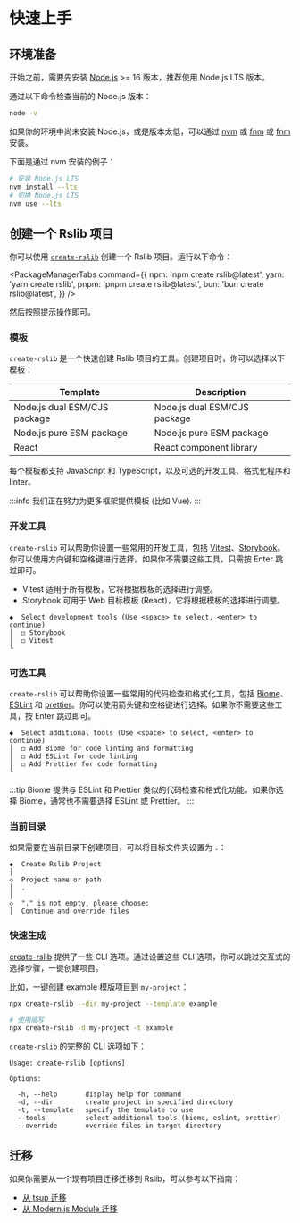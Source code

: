 # 快速上手

## 环境准备

开始之前，需要先安装 [Node.js](https://nodejs.org/) >= 16 版本，推荐使用 Node.js LTS 版本。

通过以下命令检查当前的 Node.js 版本：

```bash
node -v
```

如果你的环境中尚未安装 Node.js，或是版本太低，可以通过 [nvm](https://github.com/nvm-sh/nvm) 或 [fnm](https://github.com/nvm-sh/nvm) 或 [fnm](https:///github.com/Schniz/fnm) 安装。

下面是通过 nvm 安装的例子：

```bash
# 安装 Node.js LTS
nvm install --lts
# 切换 Node.js LTS
nvm use --lts
```

## 创建一个 Rslib 项目

你可以使用 [`create-rslib`](https://www.npmjs.com/package/create-rslib) 创建一个 Rslib 项目。运行以下命令：


<PackageManagerTabs
  command={{
    npm: 'npm create rslib@latest',
    yarn: 'yarn create rslib',
    pnpm: 'pnpm create rslib@latest',
    bun: 'bun create rslib@latest',
  }}
/>

然后按照提示操作即可。

### 模板

`create-rslib` 是一个快速创建 Rslib 项目的工具。创建项目时，你可以选择以下模板：

| Template                     | Description                  |
| ---------------------------- | ---------------------------- |
| Node.js dual ESM/CJS package | Node.js dual ESM/CJS package |
| Node.js pure ESM package     | Node.js pure ESM package     |
| React                        | React component library      |

每个模板都支持 JavaScript 和 TypeScript，以及可选的开发工具、格式化程序和 linter。

:::info
我们正在努力为更多框架提供模板 (比如 Vue).
:::

### 开发工具

`create-rslib` 可以帮助你设置一些常用的开发工具，包括 [Vitest](https://vitest.dev/)、[Storybook](https://storybook.js.org/)。你可以使用方向键和空格键进行选择。如果你不需要这些工具，只需按 Enter 跳过即可。

- Vitest 适用于所有模板，它将根据模板的选择进行调整。
- Storybook 可用于 Web 目标模板 (React)，它将根据模板的选择进行调整。

```text
◆  Select development tools (Use <space> to select, <enter> to continue)
│  ◻ Storybook
│  ◻ Vitest
└
```

### 可选工具

`create-rslib` 可以帮助你设置一些常用的代码检查和格式化工具，包括 [Biome](https://biomejs.dev/)、[ESLint](https://eslint.org/) 和 [prettier](https://prettier.io/)。你可以使用箭头键和空格键进行选择。如果你不需要这些工具，按 Enter 跳过即可。

```text
◆  Select additional tools (Use <space> to select, <enter> to continue)
│  ◻ Add Biome for code linting and formatting
│  ◻ Add ESLint for code linting
│  ◻ Add Prettier for code formatting
└
```

:::tip
Biome 提供与 ESLint 和 Prettier 类似的代码检查和格式化功能。如果你选择 Biome，通常也不需要选择 ESLint 或 Prettier。
:::

### 当前目录

如果需要在当前目录下创建项目，可以将目标文件夹设置为 `.`：

```text
◆  Create Rslib Project
│
◇  Project name or path
│  .
│
◇  "." is not empty, please choose:
│  Continue and override files
```

### 快速生成

[create-rslib](https://www.npmjs.com/package/create-rslib) 提供了一些 CLI 选项。通过设置这些 CLI 选项，你可以跳过交互式的选择步骤，一键创建项目。

比如，一键创建 example 模版项目到 `my-project`：

```bash
npx create-rslib --dir my-project --template example

# 使用缩写
npx create-rslib -d my-project -t example
```

`create-rslib` 的完整的 CLI 选项如下：

```text
Usage: create-rslib [options]

Options:

  -h, --help       display help for command
  -d, --dir        create project in specified directory
  -t, --template   specify the template to use
  --tools          select additional tools (biome, eslint, prettier)
  --override       override files in target directory
```

## 迁移

如果你需要从一个现有项目迁移迁移到 Rslib，可以参考以下指南：

- [从 tsup 迁移](/guide/migration/tsup)
- [从 Modern.js Module 迁移](/guide/migration/modernjs-module)
